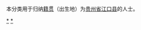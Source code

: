 {{Catnav|頁面分類|各種主題的頁面分類|依中国各省来作的分类|各地中国人|贵州人|铜仁人}}
{{Catnav|頁面分類|人物|各國人物|中国人|各地中国人|贵州人|铜仁人}}

本分类用于归纳[[籍贯|籍贯]]（出生地）为[[贵州省|贵州省]][[江口县|江口县]]的人士。


[[Category:铜仁人|*]]
[[Category:江口县|*]]